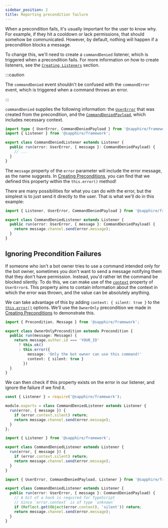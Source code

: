 ```yaml
---
sidebar_position: 2
title: Reporting precondition failure
---
```


When a precondition fails, it's usually important for the user to know why. For example, if they hit a cooldown or lack
permissions, that should somehow be communicated. However, by default, nothing will happen if a precondition blocks a
message.

To change this, we'll need to create a `commandDenied` listener, which is triggered when a precondition fails. For more
information on how to create listeners, see the [`Creating Listeners`][listeners] section.

:::caution

The `commandDenied` event shouldn't be confused with the `commandError` event, which is triggered when a command throws
an error.

:::

`commandDenied` supplies the following information: the [`UserError`][error] that was created from the precondition, and
the [`CommandDeniedPayload`][payload], which includes necessary context.

```typescript ts2esm2cjs
import type { UserError, CommandDeniedPayload } from '@sapphire/framework';
import { Listener } from '@sapphire/framework';

export class CommandDeniedListener extends Listener {
  public run(error: UserError, { message }: CommandDeniedPayload) {
    // ...
  }
}
```

The `message` property of the `error` parameter will include the error message, as the name suggests. In [Creating
Preconditions][creating-preconditions], you can find that we defined this property within the `this.error()` method!

There are many possibilities for what you can do with the error, but the simplest is to just send it directly to the
user. That is what we'll do in this example:

```typescript ts2esm2cjs|{6}|{6}
import { Listener, UserError, CommandDeniedPayload } from '@sapphire/framework';

export class CommandDeniedListener extends Listener {
  public run(error: UserError, { message }: CommandDeniedPayload) {
    return message.channel.send(error.message);
  }
}
```

## Ignoring Precondition Failures

If someone who isn't a bot owner tries to use a command intended only for the bot owner, sometimes you don't want to
send a message notifying them that they don't have permission. Instead, you'd rather let the command be blocked
silently. To do this, we can make use of the [`context`][context] property of `UserError`s. This property aims to
contain information about the context in which the error was thrown, and the value can be absolutely anything.

We can take advantage of this by adding `context: { silent: true }` to the [`this.error()`][preconditionerror] options.
We'll use the `OwnerOnly` precondition we made in [Creating Preconditions][creating-preconditions] to demonstrate this.

```typescript ts2esm2cjs|{9}|{9}
import { Precondition, Message } from '@sapphire/framework';

export class OwnerOnlyPrecondition extends Precondition {
  public run(message: Message) {
    return message.author.id === 'YOUR_ID'
      ? this.ok()
      : this.error({
          message: 'Only the bot owner can use this command!'
          context: { silent: true }
        })
  }
}
```

We can then check if this property exists on the error in our listener, and ignore the failure if we find it.

<Tabs groupId="language-choice">
<TabItem value="javascript" label="JavaScript" default>

```javascript {5}
const { Listener } = require('@sapphire/framework');

module.exports = class CommandDeniedListener extends Listener {
  run(error, { message }) {
    if (error.context.silent) return;
    return message.channel.send(error.message);
  }
};
```

</TabItem>
<TabItem value="ESM" label="ESM">

```javascript {5}
import { Listener } from '@sapphire/framework';

export class CommandDeniedListener extends Listener {
  run(error, { message }) {
    if (error.context.silent) return;
    return message.channel.send(error.message);
  }
}
```

</TabItem>
<TabItem value="typescript" label="TypeScript">

```typescript {8}
import { UserError, CommandDeniedPayload, Listener } from '@sapphire/framework';

export class CommandDeniedListener extends Listener {
  public run(error: UserError, { message }: CommandDeniedPayload) {
    // A bit of a hack is required for TypeScript
    // Since `error.context` is of type `unknown`
    if (Reflect.get(Object(error.context), 'silent')) return;
    return message.channel.send(error.message);
  }
}
```

</TabItem>
</Tabs>

[listeners]: ../listeners/creating-your-own-listeners
[error]: ../../Documentation/api-framework/classes/UserError
[payload]: ../../Documentation/api-framework/interfaces/CommandDeniedPayload
[context]: ../../Documentation/api-framework/classes/UserError#context
[preconditionerror]: ../../Documentation/api-framework/classes/Precondition#error
[creating-preconditions]: ./creating-your-own-preconditions
